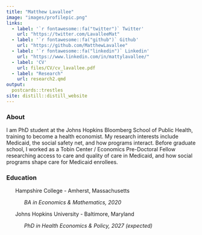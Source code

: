 ```yaml
---
title: "Matthew Lavallee"
image: "images/profilepic.png"
links:
  - label: '`r fontawesome::fa("twitter")` Twitter'
    url: "https://twitter.com/LavalleeMat"
  - label: '`r fontawesome::fa("github")` Github'
    url: "https://github.com/MatthewLavallee"
  - label: '`r fontawesome::fa("linkedin")` Linkedin'
    url: "https://www.linkedin.com/in/mattylavallee/"
  - label: 'CV'
    url: files/CV/cv_lavallee.pdf
  - label: "Research"
    url: research2.qmd
output: 
  postcards::trestles
site: distill::distill_website
---
```


<link rel="stylesheet" href="academicicons/css/academicons.min.css"/>

### About

I am PhD student at the Johns Hopkins Bloomberg School of Public Health, training to become a health economist. My research interests include Medicaid, the social safety net, and how programs interact. Before graduate school, I worked as a Tobin Center / Economics Pre-Doctoral Fellow researching access to care and quality of care in Medicaid, and how social programs shape care for Medicaid enrollees.

### Education
&nbsp;&nbsp;&nbsp;&nbsp;&nbsp;&nbsp;Hampshire College - Amherst, Massachusetts

&nbsp;&nbsp;&nbsp;&nbsp;&nbsp;&nbsp;&nbsp;&nbsp;&nbsp;&nbsp;&nbsp;&nbsp;*BA in Economics & Mathematics, 2020*

&nbsp;&nbsp;&nbsp;&nbsp;&nbsp;&nbsp;Johns Hopkins University - Baltimore, Maryland

&nbsp;&nbsp;&nbsp;&nbsp;&nbsp;&nbsp;&nbsp;&nbsp;&nbsp;&nbsp;&nbsp;&nbsp;*PhD in Health Economics & Policy, 2027 (expected)*

